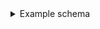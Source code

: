 
<details>
  <summary>
    Example schema
  </summary>
  <div>

```json
{
  "classes": [
    {
      "class": "Category",
      "description": "A Jeopardy! category",
      ...
      "properties": [
        {
          "dataType": [
            "string"
          ],
          "description": "The title of the category",
          "name": "title",
          "tokenization": "word"
        }
      ],
      ...
      "vectorizer": "text2vec-openai"
    },
    {
      "class": "Question",
      ...
      "properties": [
        {
          "dataType": [
            "text"
          ],
          "description": "Question asked to the contestant",
          ...
          "name": "question",
          "tokenization": "word"
        },
        {
          "dataType": [
            "text"
          ],
          "description": "Answer provided by the contestant",
          ...
          "name": "answer",
          "tokenization": "word"
        },
        {
          "dataType": [
            "int"
          ],
          "description": "Points that the question was worth",
          ...
          "name": "value"
        },
        {
          "dataType": [
            "Category"
          ],
          "description": "The category of the question",
          ...
          "name": "hasCategory"
        }        
        ...
      ],
      ...
      "vectorizer": "text2vec-openai"
    }
  ]
}
```

  </div>
</details>
